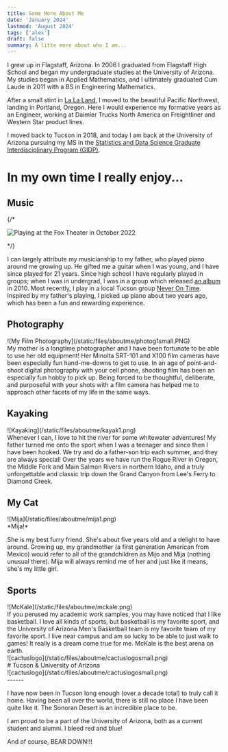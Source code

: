 ```yaml
---
title: Some More About Me
date: 'January 2024'
lastmod: 'August 2024'
tags: ['alex']
draft: false
summary: A litte more about who I am...
---
```


<PhotosSwiper />

I grew up in Flagstaff, Arizona. In 2006 I graduated from Flagstaff High School and began my undergraduate studies at the University of Arizona. My studies began in Applied Mathematics, and I ultimately graduated Cum Laude in 2011 with a BS in Engineering Mathematics.

After a small stint in [La La Land](https://www.imdb.com/name/nm4754897/), I moved to the beautiful Pacific Northwest, landing in Portland, Oregon.  Here I would experience my formative years as an Engineer, working at Daimler Trucks North America on Freightliner and Western Star product lines.

I moved back to Tucson in 2018, and today I am back at the University of Arizona
pursuing my MS in the [Statistics and Data Science Graduate Interdisciplinary Program (GIDP)](https://statistics.arizona.edu/).


In my own time I really enjoy...
======

Music
------
{/* <div className="-mx-2 flex flex-wrap justify-center overflow-hidden xl:-mx-2">
![Playing at the Fox Theater in October 2022](/static/files/aboutme/165_simon+willo.JPEG)
</div> */}
<ScrollAnimation />

I can largely attribute my musicianship to my father, who played piano around me growing up. He gifted me a guitar when I was young, and I have since played for 21 years.  Since high school I have regularly played in groups; when I was in undergrad, I was in a group which released [an album](https://music.apple.com/us/album/el-mixo/377336615) in 2010.  Most recently, I play in a local Tucson group [Never On Time](https://www.facebook.com/Neverontime2019/). Inspired by my father's playing, I picked up piano about two years ago, which has been a fun and rewarding experience.

Photography
------
<div className="-mx-2 flex flex-wrap justify-center overflow-hidden xl:-mx-2">
![My Film Photography](/static/files/aboutme/photog1small.PNG)
</div>
My mother is a longtime photographer and I have been fortunate to be able to use her old equipment! Her Minolta SRT-101 and X100 film cameras have been especially fun hand-me-downs to get to use. In an age of point-and-shoot digital photography with your cell phone, shooting film has been an especially fun hobby to pick up. Being forced to be thoughtful, deliberate, and purposeful with your shots with a film camera has helped me to approach other facets of my life in the same ways.

Kayaking
------
<div className="-mx-2 flex flex-wrap justify-center overflow-hidden xl:-mx-2">
![Kayaking](/static/files/aboutme/kayak1.png)
</div>
Whenever I can, I love to hit the river for some whitewater adventures! My father turned me onto the sport when I was a teenager and since then I have been hooked. We try and do a father-son trip each summer, and they are always special!
Over the years we have run the Rogue River in Oregon, the Middle Fork and Main Salmon Rivers in northern Idaho, and a truly unforgettable and classic trip down the Grand Canyon from Lee's Ferry to Diamond Creek.

My Cat
------
<div className="-mx-2 flex flex-wrap justify-center overflow-hidden xl:-mx-2">
![Mija](/static/files/aboutme/mija1.png)
</div>
*Mija!*

She is my best furry friend. She's about five years old and a delight to have around. Growing up, my grandmother (a first generation American from Mexico) would refer to all of the grandchildren as Mijo and Mija (nothing unusual there). Mija will always remind me of her and just like it means, she's my little girl.


Sports
------
<div className="-mx-2 flex flex-wrap justify-center overflow-hidden xl:-mx-2">
![McKale](/static/files/aboutme/mckale.png)
</div>
If you perused my academic work samples, you may have noticed that I like basketball. I love all kinds of sports, but basketball is my favorite sport, and the University of Arizona Men's Basketball team is my favorite team of my favorite sport. I live near campus and am so lucky to be able to just walk to games! It really is a dream come true for me. McKale is the best arena on earth.

<div className="-mx-2 flex flex-wrap overflow-hidden xl:-mx-2">
  <div className="my-1 w-full overflow-hidden px-2 xl:my-1 xl:w-1/3 xl:px-2">
    ![cactuslogo](/static/files/aboutme/cactuslogosmall.png)
  </div>
  <div className="my-1 w-full overflow-hidden justify-left px-2 xl:my-1 xl:w-1/3 xl:px-2">
    # Tucson & University of Arizona
  </div>
    <div className="my-1 w-full overflow-hidden px-2 xl:my-1 xl:w-1/3 xl:px-2">
    ![cactuslogo](/static/files/aboutme/cactuslogosmall.png)
  </div>
</div>
------

I have now been in Tucson long enough (over a decade total) to truly call it home. Having been all over the world, there is still no place I have been quite like it. The Sonoran Desert is an incredible place to be.

I am proud to be a part of the University of Arizona, both as a current student and alumni. I bleed red and blue!

And of course, BEAR DOWN!!!
